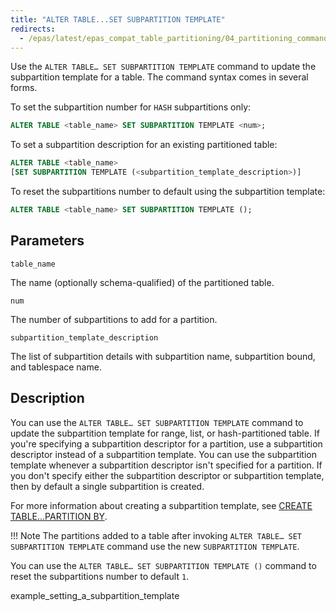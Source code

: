 ```yaml
---
title: "ALTER TABLE...SET SUBPARTITION TEMPLATE"
redirects:
  - /epas/latest/epas_compat_table_partitioning/04_partitioning_commands_compatible_with_oracle_databases/11_alter_table_set_subpartition_template/ #generated for docs/epas/reorg-role-use-case-mode
---
```


<div id="alter_table_set_subpartition_template" class="registered_link"></div>

Use the `ALTER TABLE… SET SUBPARTITION TEMPLATE` command to update the subpartition template for a table. The command syntax comes in several forms.

To set the subpartition number for `HASH` subpartitions only:

```sql
ALTER TABLE <table_name> SET SUBPARTITION TEMPLATE <num>;
```

To set a subpartition description for an existing partitioned table:

```sql
ALTER TABLE <table_name>
[SET SUBPARTITION TEMPLATE (<subpartition_template_description>)]
```

To reset the subpartitions number to default using the subpartition template:

```sql
ALTER TABLE <table_name> SET SUBPARTITION TEMPLATE ();
```

## Parameters

`table_name`

 The name (optionally schema-qualified) of the partitioned table.

`num`

 The number of subpartitions to add for a partition.

`subpartition_template_description`

 The list of subpartition details with subpartition name, subpartition bound, and tablespace name.

## Description

You can use the `ALTER TABLE… SET SUBPARTITION TEMPLATE` command to update the subpartition template for range, list, or hash-partitioned table. If you're specifying a subpartition descriptor for a partition, use a subpartition descriptor instead of a subpartition template. You can use the subpartition template whenever a subpartition descriptor isn't specified for a partition. If you don't specify either the subpartition descriptor or subpartition template, then by default a single subpartition is created. 

For more information about creating a subpartition template, see [CREATE TABLE...PARTITION BY](../../04_partitioning_commands_compatible_with_oracle_databases/01_create_table_partition_by/).

!!! Note
    The partitions added to a table after invoking `ALTER TABLE… SET SUBPARTITION TEMPLATE` command use the new `SUBPARTITION TEMPLATE`.

You can use the `ALTER TABLE… SET SUBPARTITION TEMPLATE ()` command to reset the subpartitions number to default `1`.

<div class="toctree" maxdepth="3">

example_setting_a_subpartition_template 

</div>

